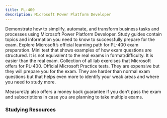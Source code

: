 ```yaml
---
title: PL-400
description: Microsoft Power Platform Developer
---
```


<Card title="Get Started" icon="star"> 
  <LinkCard title="Exam PL-400: Microsoft Power Platform Developer" href="https://learn.microsoft.com/en-us/credentials/certifications/power-platform-developer-associate?WT.mc_id=studentamb_165290" target="_blank"/>
      Demonstrate how to simplify, automate, and transform business tasks and processes using Microsoft Power Platform Developer.
  <LinkCard title="PL-400 Study Guide" href="https://learn.microsoft.com/credentials/certifications/resources/study-guides/pl-400?WT.mc_id=studentamb_165290" target="_blank"/>
      Study guides contain topics and information you need to know to successfully prepare for the exam.
  <LinkCard title="Microsoft Learn" href="https://learn.microsoft.com/training/courses/pl-400t00/?WT.mc_id=studentamb_165290" target="_blank"/>
      Explore Microsoft’s official learning path for PL-400 exam preparation.
  <LinkCard title="Practice Assessment" href="https://learn.microsoft.com/certifications/exams/pl-400/practice/assessment?assessment-type=practice&assessmentId=66&WT.mc_id=studentamb_165290" target="_blank"/>
      Mini test that shows examples of how exam questions are structured. It is not equivalent to the real exams in format/difficulty. It is easier than the real exam.
  <LinkCard title="GitHub Labs" href="https://github.com/MicrosoftLearning/PL-400_Microsoft-Power-Platform-Developer/tree/master/Instructions/Labs" target="_blank"/>
      Collection of all lab exercises that Microsoft offers for PL-400.
</Card>

<Card title="MeasureUp Practice Tests" icon="open-book"> 
  <LinkCard title="MeasureUp Practice Test" href="https://www.measureup.com/microsoft-practice-test-pl-400-microsoft-power-platform-developer.html#u44" target="_blank"/>
  <LinkCard title="MeasureUp Subscriptions" href="https://www.measureup.com/subscription-plans-for-individuals#u44" target="_blank"/>
      Official Microsoft Practice tests. They are expensive but they will prepare you for the exam. They are harder than normal exam questions but that helps even more to identify your weak areas and where you need to study more.

MeasureUp also offers a money back guarantee if you don’t pass the exam and subscriptions in case you are planning to take multiple exams. 
</Card>


### Studying Resources

<Tabs>

  <TabItem label="Text">
  <CardGrid>
    <LinkCard title="Microsoft Learn" href="https://learn.microsoft.com/training/courses/pl-400t00/?WT.mc_id=studentamb_165290" target="_blank"/>
  </CardGrid>
  </TabItem>

  <TabItem label="Videos">
  <CardGrid>
    <LinkCard title="CRM Chap Exam Prep" href="https://youtube.com/playlist?list=PLAuip8FYPopS-eY6AbOBNBzA4XM0g2a6b" target="_blank"/>
    <LinkCard title="Microsoft Teams Learning Room by Julian Sharp (check the file tab once you have joined)" href="https://teams.microsoft.com/l/channel/19%3af47f5a017e9e44beb9340dfd21ac99ae%40thread.tacv2/Certification%2520Study%2520Groups?groupId=96c164d4-8ab0-400c-8f12-afeb32486a60&tenantId=b4c9f32e-da17-4ded-9c95-ce9da38f25d9" target="_blank"/>
    <LinkCard title="Microsoft Virtual Training Day - Rapidly Build Apps" href="https://events.microsoft.com/en-us/allevents/?language=English&clientTimeZone=1&search=Microsoft%20Power%20Platform%20Virtual%20Training%20Day:%20Rapidly%20Build%20Apps" target="_blank"/>
  </CardGrid>
  </TabItem>

  <TabItem label="Tests">
    <CardGrid>
      <LinkCard title="Microsoft Learn Practice Assessment" href="https://learn.microsoft.com/certifications/exams/pl-400/practice/assessment?assessment-type=practice&assessmentId=66&WT.mc_id=studentamb_165290" target="_blank"/>
      <LinkCard title="MeasureUp Practice Tests" href="https://www.measureup.com/microsoft-practice-test-pl-400-microsoft-power-platform-developer.html#u44" target="_blank"/>
      <LinkCard title="Whizlab Practice Tests" href="https://www.whizlabs.com/microsoft-power-platform-developer-pl400/" target="_blank"/>
    </CardGrid>
  </TabItem>

  <TabItem label="Paid">
  <CardGrid>
    <LinkCard title="Pluralsight Course" href="https://www.pluralsight.com/paths/microsoft-power-platform-developer-pl-400" target="_blank"/>
    <LinkCard title="LinkedIn Learning Course by Keith Atherton" href="https://www.linkedin.com/learning/cert-prep-power-platform-developer-associate-pl-400" target="_blank"/>
  </CardGrid>
  </TabItem>

  <TabItem label="Misc">
  <CardGrid>
  </CardGrid>
  </TabItem>

</Tabs>
